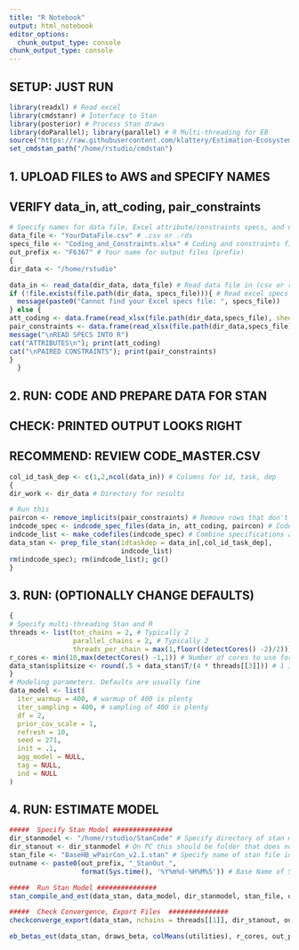 ```yaml
---
title: "R Notebook"
output: html_notebook
editor_options: 
  chunk_output_type: console
chunk_output_type: console
---
```


######################################
##     SETUP: JUST RUN              ##
```r
library(readxl) # Read excel
library(cmdstanr) # Interface to Stan
library(posterior) # Process Stan draws
library(doParallel); library(parallel) # R Multi-threading for EB
source("https://raw.githubusercontent.com/klattery/Estimation-Ecosystem/master/EE_Functions_Stan2.R")
set_cmdstan_path("/home/rstudio/cmdstan")
```

#######################################################
##  1. UPLOAD FILES to AWS and SPECIFY NAMES         ##
##     VERIFY data_in, att_coding, pair_constraints  ##
#######################################################
```r
# Specify names for data file, Excel attribute/constraints specs, and output
data_file <- "YourDataFile.csv" # .csv or .rds
specs_file <- "Coding_and_Constraints.xlsx" # Coding and constraints file
out_prefix <- "F6367" # Your name for output files (prefix)
{
dir_data <- "/home/rstudio"

data_in <- read_data(dir_data, data_file) # Read data file in (csv or rds)
if (!file.exists(file.path(dir_data, specs_file))){ # Read excel specs
  message(paste0("Cannot find your Excel specs file: ", specs_file))    
} else {
att_coding <- data.frame(read_xlsx(file.path(dir_data,specs_file), sheet = "Att_Coding", col_types = c("text","text","numeric")))
pair_constraints <- data.frame(read_xlsx(file.path(dir_data,specs_file), sheet = "Pair_Constraints",col_types = c("text","numeric","numeric")))
message("\nREAD SPECS INTO R")
cat("ATTRIBUTES\n"); print(att_coding)
cat("\nPAIRED CONSTRAINTS"); print(pair_constraints)
}
  }
```

###################################################
##    2. RUN: CODE AND PREPARE DATA FOR STAN     ##
##       CHECK: PRINTED OUTPUT LOOKS RIGHT       ##
##       RECOMMEND: REVIEW CODE_MASTER.CSV       ##
###################################################
```r
col_id_task_dep <- c(1,2,ncol(data_in)) # Columns for id, task, dep
{
dir_work <- dir_data # Directory for results

# Run this
paircon <- remove_implicits(pair_constraints) # Remove rows that don't add info
indcode_spec <- indcode_spec_files(data_in, att_coding, paircon) # Code and constraints each attribute
indcode_list <- make_codefiles(indcode_spec) # Combine specifications above into one list
data_stan <- prep_file_stan(idtaskdep = data_in[,col_id_task_dep],
                            indcode_list)
rm(indcode_spec); rm(indcode_list); gc()
}
```

###################################################
##    3. RUN: (OPTIONALLY CHANGE DEFAULTS)       ##
###################################################
```r
{
# Specify multi-threading Stan and R
threads <- list(tot_chains = 2, # Typically 2
                parallel_chains = 2, # Typically 2
                threads_per_chain = max(1,floor((detectCores() -2)/2))) 
r_cores <- min(10,max(detectCores() -1,1)) # Number of cores to use for R
data_stan$splitsize <- round(.5 + data_stan$T/(4 * threads[[3]])) # 1 is Stan automatic multo-threading
}
# Modeling parameters. Defaults are usually fine
data_model <- list(
  iter_warmup = 400, # warmup of 400 is plenty
  iter_sampling = 400, # sampling of 400 is plenty
  df = 2,
  prior_cov_scale = 1,
  refresh = 10,
  seed = 271,
  init = .1,
  agg_model = NULL,
  tag = NULL,
  ind = NULL
)
```

###################################################
##   4. RUN: ESTIMATE MODEL                      ##
###################################################
```r
#####  Specify Stan Model ###############
dir_stanmodel <- "/home/rstudio/StanCode" # Specify directory of stan model code
dir_stanout <- dir_stanmodel # On PC this should be folder that does not sync
stan_file <- "BaseHB_wPairCon_v2.1.stan" # Specify name of stan file in directory above
outname <- paste0(out_prefix, "_StanOut_", 
                  format(Sys.time(), '%Y%m%d-%H%M%S')) # Base Name of Stan Output files

#####  Run Stan Model ###############
stan_compile_and_est(data_stan, data_model, dir_stanmodel, stan_file, outname, out_prefix, dir_work, threads)

#####  Check Convergence, Export Files  ###############
checkconverge_export(data_stan, nchains = threads[[1]], dir_stanout, outname, out_prefix, dir_work)

eb_betas_est(data_stan, draws_beta, colMeans(utilities), r_cores, out_prefix, dir_work, cov_scale = 1, linux = TRUE)
```



